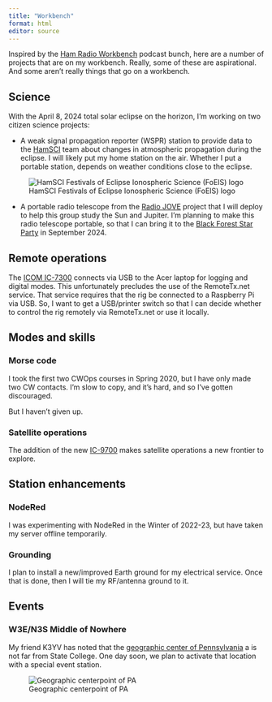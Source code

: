 ```yaml
---
title: "Workbench"
format: html
editor: source
---
```


Inspired by the [Ham Radio Workbench](https://www.hamradioworkbench.com) podcast bunch, here are a number of projects that are on my workbench.
Really, some of these are aspirational.
And some aren't really things that go on a workbench.

<!-- ## Kit-building -->

<!-- ### QRP-Labs QDX -->

## Science

With the April 8, 2024 total solar eclipse on the horizon, I'm working on two 
citizen science projects:

- A weak signal propagation reporter (WSPR) station to provide data to the
[HamSCI](https://hamsci.org) team about changes in atmospheric propagation during the eclipse. I will likely put my home station on the air. Whether I put a portable station, depends on weather conditions close to the eclipse.

![HamSCI Festivals of Eclipse Ionospheric Science (FoEIS) logo](https://hamsci.org/sites/default/files/seqp/web_pages/HamSCI%20Festivals%20of%20the%20Eclipse%20e-banner.jpg)

- A portable radio telescope from the [Radio JOVE](https://radiojove.gsfc.nasa.gov) project that I will deploy to help this group study the Sun and Jupiter. I'm planning to make this radio telescope portable, so that I can bring it to the [Black Forest Star Party](https://bfsp.org) in September 2024.

## Remote operations

The [ICOM IC-7300](https://w3tm.org/shack/rigs.html#icom-ic-7300) connects via USB to the Acer laptop for logging and digital modes.
This unfortunately precludes the use of the RemoteTx.net service.
That service requires that the rig be connected to a Raspberry Pi via USB.
So, I want to get a USB/printer switch so that I can decide whether to control the rig remotely via RemoteTx.net or use it locally.

## Modes and skills

### Morse code

I took the first two CWOps courses in Spring 2020, but I have only made two CW contacts.
I'm slow to copy, and it's hard, and so I've gotten discouraged.

But I haven't given up.

<!-- ### Unusual digital modes -->

<!-- ### More contesting -->

<!-- ### Rapid Activation and Deployment Amateur Radio (RaDAR) -->

<!-- I have ambitions of organizing some operations in the spirit of [RaDAR](https://radarops.co.za). -->

### Satellite operations

The addition of the new [IC-9700](https://w3tm.org/shack/rigs.html#icom-ic-9700) makes satellite operations a new frontier to explore.

## Station enhancements

### NodeRed

I was experimenting with NodeRed in the Winter of 2022-23, but have taken my server offline temporarily.

### Grounding

I plan to install a new/improved Earth ground for my electrical service.
Once that is done, then I will tie my RF/antenna ground to it.

## Events

### W3E/N3S Middle of Nowhere

My friend K3YV has noted that the [geographic center of Pennsylvania](https://www.google.com/maps/place/Geographic+Centerpoint+of+Pennsylvania/@40.8749959,-77.8027726,15z/data=!4m6!3m5!1s0x89cea388797d671d:0xc7b0ef303aa96860!8m2!3d40.8749959!4d-77.8027726!16s%2Fg%2F11f57hn75t?entry=ttu) a is not far from State College.
One day soon, we plan to activate that location with a special event station.

![Geographic centerpoint of PA](img/pa-geo-center-map.png)



